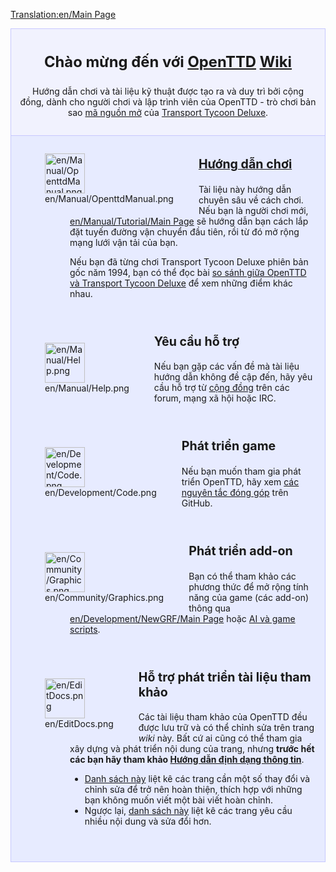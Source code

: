 [[Translation:en/Main Page]]

<div style="background-color: #f1f2fe; border: 1px solid #c7c8fe; margin: 0; padding: 1em 1em 1em 1em; text-align:center">
<div style="font-size:1.7em; font-weight:bold">Chào mừng đến với <span class="plainlinks">[http://www.openttd.org/ OpenTTD]</span> [https://www.wikipedia.org/wiki/Wiki Wiki]</div>
Hướng dẫn chơi và tài liệu kỹ thuật được tạo ra và duy trì bởi cộng đồng, dành cho người chơi và lập trình viên của OpenTTD - trò chơi bản sao [http://www.opensource.org/ mã nguồn mở] của [https://vi.wikipedia.org/wiki/Transport_Tycoon Transport Tycoon Deluxe].
</div>

<div style="background-color: #E7EBFF; border: 1px solid #c7c8fe; border-top:none; padding: 1em 1em 0em 1em; margin-bottom:2em">
<div style="float:left">[[File:en/Manual/OpenttdManual.png|64px]]</div>
<div style="margin-left:80px; margin-bottom:4em">
<div style="font-size:1.4em; font-weight:bold">[[en/Manual/Main Page|Hướng dẫn chơi]]</div>
Tài liệu này hướng dẫn chuyên sâu về cách chơi. Nếu bạn là người chơi mới, [[en/Manual/Tutorial/Main Page]] sẽ hướng dẫn bạn cách lắp đặt tuyến đường vận chuyển đầu tiên, rồi từ đó mở rộng mạng lưới vận tải của bạn.

Nếu bạn đã từng chơi Transport Tycoon Deluxe phiên bản gốc năm 1994, bạn có thể đọc bài [[en/Archive/OpenTTD/Changes from TTD|so sánh giữa OpenTTD và Transport Tycoon Deluxe]] để xem những điểm khác nhau.
</div>

<div style="float:left">[[File:en/Manual/Help.png|64px]]</div>
<div style="margin-left:80px; margin-bottom:4em">
<div style="font-size:1.4em; font-weight:bold">Yêu cầu hỗ trợ</div>
Nếu bạn gặp các vấn đề mà tài liệu hướng dẫn không đề cập đến, hãy yêu cầu hỗ trợ từ [[en/Community/Community|cộng đồng]] trên các forum, mạng xã hội hoặc IRC.
</div>

<div style="float:left">[[File:en/Development/Code.png|64px]]</div>
<div style="margin-left:80px; margin-bottom:4em">
<div style="font-size:1.4em; font-weight:bold">Phát triển game</div>
Nếu bạn muốn tham gia phát triển OpenTTD, hãy xem [https://github.com/OpenTTD/OpenTTD/blob/master/CONTRIBUTING.md các nguyên tắc đóng góp] trên GitHub.
</div>

<div style="float:left">[[File:en/Community/Graphics.png|64px]]</div>
<div style="margin-left:80px; margin-bottom:4em">
<div style="font-size:1.4em; font-weight:bold">Phát triển add-on</div>
Bạn có thể tham khảo các phương thức để mở rộng tính năng của game (các add-on) thông qua [[en/Development/NewGRF/Main Page]] hoặc [[en/Development/Script/Main Page|AI và game scripts]].
</div>

<div style="float:left">[[File:en/EditDocs.png|64px]]</div>
<div style="margin-left:80px; margin-bottom:4em">
<div style="font-size:1.4em; font-weight:bold">Hỗ trợ phát triển tài liệu tham khảo</div>
Các tài liệu tham khảo của OpenTTD đều được lưu trữ và có thể chỉnh sửa trên trang <em>wiki</em> này. Bất cứ ai cũng có thể tham gia xây dựng và phát triển nội dung của trang, nhưng '''trước hết các bạn hãy tham khảo [[en/Wiki/Manual of Style|Hướng dẫn định dạng thông tin]]'''.
* [[:Category:en/To do|Danh sách này]] liệt kê các trang cần một số thay đổi và chỉnh sửa để trở nên hoàn thiện, thích hợp với những bạn không muốn viết một bài viết hoàn chỉnh.
* Ngược lại, [[:Category:en/Articles to be expanded|danh sách này]] liệt kê các trang yêu cầu nhiều nội dung và sửa đổi hơn. 
</div>

</div>
